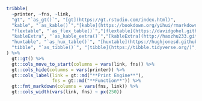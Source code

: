 ```r
tribble(
  ~printer, ~fns, ~link, 
  "gt", "`as_gt()`", "[gt](https://gt.rstudio.com/index.html)",
  "kable", "`as_kable()`","[kable](https://bookdown.org/yihui/rmarkdown-cookbook/kable.html)",
  "flextable", "`as_flex_table()`","[flextable](https://davidgohel.github.io/flextable/articles/overview.html)",
  "kableExtra", "`as_kable_extra()`","[kableExtra](http://haozhu233.github.io/kableExtra/)",
  "huxtable", "`as_hux_table()`", "[huxtable](https://hughjonesd.github.io/huxtable/)",
  "tibble", "`as_tibble()`", "[tibble](https://tibble.tidyverse.org/)",
) %>% 
  gt::gt() %>%
  gt::cols_move_to_start(columns = vars(link, fns)) %>%
  gt::cols_hide(columns = vars(printer)) %>%
  gt::cols_label(link = gt::md("**Print Engine**"), 
                 fns = gt::md("**Function**")) %>%
  gt::fmt_markdown(columns = vars(fns, link)) %>%
  gt::cols_width(vars(link, fns) ~ px(250))
```
